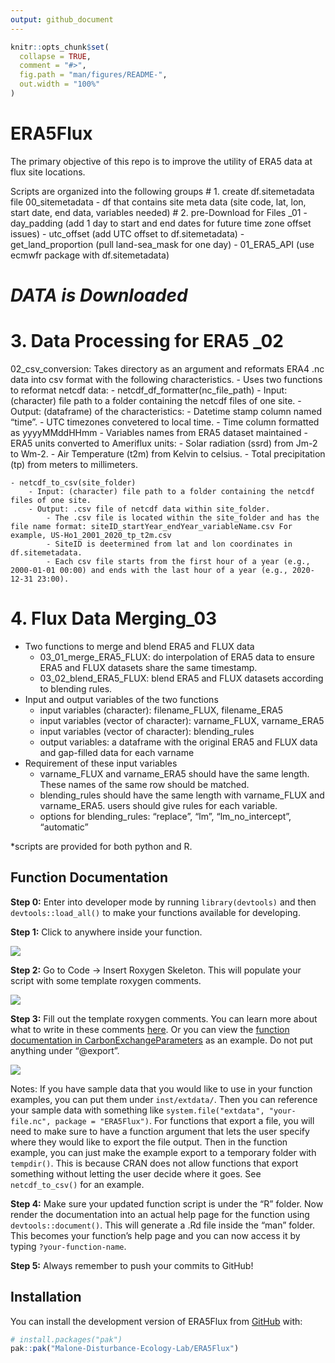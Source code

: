 ```yaml
---
output: github_document
---
```


<!-- README.md is generated from README.Rmd. Please edit that file -->

```r
knitr::opts_chunk$set(
  collapse = TRUE,
  comment = "#>",
  fig.path = "man/figures/README-",
  out.width = "100%"
)
```

# ERA5Flux

<!-- badges: start -->
<!-- badges: end -->

The primary objective of this repo is to improve the utility of ERA5 data at flux site locations. 

Scripts are organized into the following groups
# 1. create df.sitemetadata file 00_sitemetadata
- df that contains site meta data (site code, lat, lon, start date, end data, variables needed)
# 2. pre-Download for Files _01
- day_padding (add 1 day to start and end dates for future time zone offset issues)
- utc_offset (add UTC offset to df.sitemetadata)
- get_land_proportion (pull land-sea_mask for one day)
- 01_ERA5_API (use ecmwfr package with df.sitemetadata)
  
# ***DATA is Downloaded***

# 3. Data Processing for ERA5 _02

02_csv_conversion: Takes directory as an argument and reformats ERA4 .nc data into csv format with the following characteristics.
- Uses two functions to reformat netcdf data:
    - netcdf_df_formatter(nc_file_path)
        - Input: (character) file path to a folder containing the netcdf files of one site.
        - Output: (dataframe) of the characteristics:
          - Datetime stamp column named "time".
          - UTC timezones convetered to local time.
          - Time column formatted as yyyyMMddHHmm
          - Variables names from ERA5 dataset maintained
          - ERA5 units converted to Ameriflux units:
          - Solar radiation (ssrd) from Jm-2 to Wm-2.
          - Air Temperature (t2m) from Kelvin to celsius.
          - Total precipitation (tp) from meters to millimeters.
  
    - netcdf_to_csv(site_folder)
        - Input: (character) file path to a folder containing the netcdf files of one site.
        - Output: .csv file of netcdf data within site_folder.
            - The .csv file is located within the site_folder and has the file name format: siteID_startYear_endYear_variableName.csv For example, US-Ho1_2001_2020_tp_t2m.csv
            - SiteID is deetermined from lat and lon coordinates in df.sitemetadata.
            - Each csv file starts from the first hour of a year (e.g., 2000-01-01 00:00) and ends with the last hour of a year (e.g., 2020-12-31 23:00). 


# 4. Flux Data Merging_03
- Two functions to merge and blend ERA5 and FLUX data
  - 03_01_merge_ERA5_FLUX: do interpolation of ERA5 data to ensure ERA5 and FLUX datasets share the same timestamp.  
  - 03_02_blend_ERA5_FLUX: blend ERA5 and FLUX datasets according to blending rules.
- Input and output variables of the two functions
  - input variables (character): filename_FLUX, filename_ERA5
  - input variables (vector of character): varname_FLUX, varname_ERA5
  - input variables (vector of character): blending_rules
  - output variables: a dataframe with the original ERA5 and FLUX data and gap-filled data for each varname
- Requirement of these input variables
  - varname_FLUX and varname_ERA5 should have the same length. These names of the same row should be matched.
  - blending_rules should have the same length with varname_FLUX and varname_ERA5. users should give rules for each variable.
  - options for blending_rules: "replace", "lm", "lm_no_intercept", "automatic"

*scripts are provided for both python and R.

## Function Documentation

**Step 0:** Enter into developer mode by running `library(devtools)` and then `devtools::load_all()` to make your functions available for developing. 

**Step 1:** Click to anywhere inside your function.

![](images/funct_doc1.png)

**Step 2:** Go to Code -> Insert Roxygen Skeleton. This will populate your script with some template roxygen comments.

![](images/funct_doc2.png)

**Step 3:** Fill out the template roxygen comments. You can learn more about what to write in these comments [here](https://r-pkgs.org/man.html). Or you can view the [function documentation in CarbonExchangeParameters](https://github.com/Malone-Disturbance-Ecology-Lab/CarbonExchangeParameters/tree/main/R) as an example. Do not put anything under "\@export".

![](images/funct_doc3.png)

Notes: If you have sample data that you would like to use in your function examples, you can put them under `inst/extdata/`. Then you can reference your sample data with something like `system.file("extdata", "your-file.nc", package = "ERA5Flux")`. For functions that export a file, you will need to make sure to have a function argument that lets the user specify where they would like to export the file output. Then in the function example, you can just make the example export to a temporary folder with `tempdir()`. This is because CRAN does not allow functions that export something without letting the user decide where it goes. See `netcdf_to_csv()` for an example.

**Step 4:** Make sure your updated function script is under the "R" folder. Now render the documentation into an actual help page for the function using `devtools::document()`. This will generate a .Rd file inside the "man" folder. This becomes your function's help page and you can now access it by typing `?your-function-name`.

**Step 5:** Always remember to push your commits to GitHub!

## Installation

You can install the development version of ERA5Flux from [GitHub](https://github.com/) with:

``` r
# install.packages("pak")
pak::pak("Malone-Disturbance-Ecology-Lab/ERA5Flux")
```
